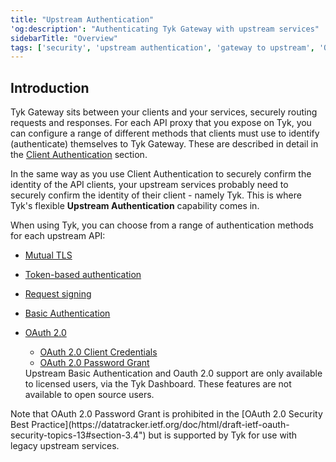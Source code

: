 ```yaml
---
title: "Upstream Authentication"
'og:description': "Authenticating Tyk Gateway with upstream services"
sidebarTitle: "Overview"
tags: ['security', 'upstream authentication', 'gateway to upstream', 'OAuth', 'mTLS', 'Basic Auth']
---
```


## Introduction

Tyk Gateway sits between your clients and your services, securely routing requests and responses. For each API proxy that you expose on Tyk, you can configure a range of different methods that clients must use to identify (authenticate) themselves to Tyk Gateway. These are described in detail in the [Client Authentication](/api-management/client-authentication) section.

In the same way as you use Client Authentication to securely confirm the identity of the API clients, your upstream services probably need to securely confirm the identity of their client - namely Tyk. This is where Tyk's flexible **Upstream Authentication** capability comes in.

When using Tyk, you can choose from a range of authentication methods for each upstream API:
- [Mutual TLS](/api-management/upstream-authentication/mtls)
- [Token-based authentication](/api-management/upstream-authentication/auth-token)
- [Request signing](/api-management/upstream-authentication/request-signing)
- [Basic Authentication](/api-management/upstream-authentication/basic-auth)
- [OAuth 2.0](/api-management/upstream-authentication/oauth)
    - [OAuth 2.0 Client Credentials](/api-management/upstream-authentication/oauth#oauth-client-credentials)
    - [OAuth 2.0 Password Grant](/api-management/upstream-authentication/oauth#oauth-resource-owner-password-credentials)



    <Note>
    Upstream Basic Authentication and Oauth 2.0 support are only available to licensed users, via the Tyk Dashboard. These features are not available to open source users.
    </Note>



<Warning>
Note that OAuth 2.0 Password Grant is prohibited in the [OAuth 2.0 Security Best Practice](https://datatracker.ietf.org/doc/html/draft-ietf-oauth-security-topics-13#section-3.4") but is supported by Tyk for use with legacy upstream services.
</Warning>



